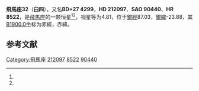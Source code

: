 {{Starbox begin
| name = 飛馬座32
}}
{{Starbox observe
| epoch = [[J2000.0|J2000.0]]
| constell = [[飛馬座|飛馬座]]<ref name=SIMBAD>{{cite web
 | url=http://simbad.u-strasbg.fr/simbad/sim-id?Ident=HR+8522
 | title =Pulsating variable Star
 | publisher=Centre de Données astronomiques de Strasbourg
 | work=SIMBAD
 | accessdate=2012-07-13}}</ref><ref name=DATA>{{cite web
 | url=http://vizier.u-strasbg.fr/viz-bin/VizieR-5?-out.add=.&-source=5050&-corr=PK=HR&-out.max=9999&HR=8522
 | title =VizieR Detailed Page
 | accessdate=2012-07-13}}</ref>
| 星官 = [[臼_(星官)|臼]]
| ra = {{RA|22|21|19.3}}<ref name=SIMBAD /><ref name=DATA />
| dec = {{DEC|+28|19|50}}<ref name=SIMBAD /><ref name=DATA />
| appmag_v = 4.81<ref name=SIMBAD /><ref name=DATA />
}}
{{Starbox character
| class = B9III<ref name=SIMBAD /><ref name=DATA />
| b-v = 0<ref name=SIMBAD /><ref name=DATA />
| u-b = -0.2<ref name=SIMBAD /><ref name=DATA />
| r-i = -0.01<ref name=SIMBAD /><ref name=DATA />
| variable = 
}}
{{Starbox astrometry
| radial_v = -0.2
| prop_mo_ra = 8
| parallax = 0.023
| p_error = 
}}
{{Starbox catalog
| names =BD+27 4299，[[SAO星表|SAO]] 90440，[[HD星表|HD]] 212097，[[HR星表|HR]] 8522}}
{{Starbox reference |Simbad=HR+8522}}
{{Starbox end}}

'''飛馬座32'''（'''臼四'''），又名'''BD+27 4299'''，'''HD 212097'''、'''SAO 90440'''、'''HR 8522'''，是[[飛馬座|飛馬座]]的一颗恒星<ref name=SIMBAD /><ref name=DATA />，视星等为4.81，位于[[銀道座標系|銀經]]87.03，[[銀道座標系|銀緯]]-23.88，其[[B1900.0|B1900.0]]坐标为赤經{{RA|22|16|42.2}}，赤緯{{DEC|+27|-23.88|36}}。

== 参考文献 ==
{{reflist}}

{{飞马座恒星}}
{{星官|臼|4|8}}

[[Category:飛馬座|Category:飛馬座]]
[[Category:HD和HDE天體|212097]]
[[Category:HR天體|8522]]
[[Category:SAO天體|90440]]


{{star-stub}}